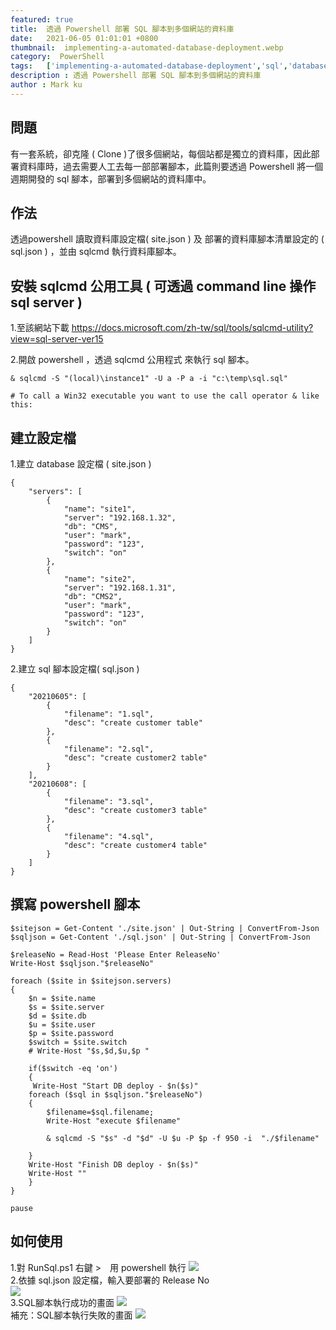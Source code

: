 ```yaml
---
featured: true
title:  透過 Powershell 部署 SQL 腳本到多個網站的資料庫
date:   2021-06-05 01:01:01 +0800
thumbnail:  implementing-a-automated-database-deployment.webp
category:  PowerShell
tags:   ['implementing-a-automated-database-deployment','sql','database','multi-site','database-deployment','powershell']
description : 透過 Powershell 部署 SQL 腳本到多個網站的資料庫
author : Mark ku
---
```


## 問題
有一套系統，卻克隆 ( Clone )了很多個網站，每個站都是獨立的資料庫，因此部署資料庫時，過去需要人工去每一部部署腳本，此篇則要透過 Powershell 將一個週期開發的 sql 腳本，部署到多個網站的資料庫中。

## 作法
透過powershell 讀取資料庫設定檔( site.json ) 及 部署的資料庫腳本清單設定的 ( sql.json ) ，並由 sqlcmd 執行資料庫腳本。

## 安裝 sqlcmd 公用工具 ( 可透過 command line 操作 sql server )
1.至該網站下載
https://docs.microsoft.com/zh-tw/sql/tools/sqlcmd-utility?view=sql-server-ver15

2.開啟 powershell ，透過 sqlcmd 公用程式 來執行 sql 腳本。
```
& sqlcmd -S "(local)\instance1" -U a -P a -i "c:\temp\sql.sql"

# To call a Win32 executable you want to use the call operator & like this:
```
## 建立設定檔
1.建立 database 設定檔 ( site.json )

```
{
	"servers": [
		{
			"name": "site1",
			"server": "192.168.1.32",
			"db": "CMS",
			"user": "mark",
			"password": "123",
			"switch": "on"
		},
		{
			"name": "site2",
			"server": "192.168.1.31",
			"db": "CMS2",
			"user": "mark",
			"password": "123",
			"switch": "on"
		}
	]
}
```
2.建立 sql 腳本設定檔( sql.json )

```
{
	"20210605": [
		{
			"filename": "1.sql",
			"desc": "create customer table"
		},
		{
			"filename": "2.sql",
			"desc": "create customer2 table"
		}
	],
	"20210608": [
		{
			"filename": "3.sql",
			"desc": "create customer3 table"
		},
		{
			"filename": "4.sql",
			"desc": "create customer4 table"
		}
	]	
}
```
## 撰寫 powershell 腳本
```
$sitejson = Get-Content './site.json' | Out-String | ConvertFrom-Json
$sqljson = Get-Content './sql.json' | Out-String | ConvertFrom-Json

$releaseNo = Read-Host 'Please Enter ReleaseNo'
Write-Host $sqljson."$releaseNo"

foreach ($site in $sitejson.servers)
{    
	$n = $site.name
	$s = $site.server
    $d = $site.db
    $u = $site.user
    $p = $site.password
	$switch = $site.switch
	# Write-Host "$s,$d,$u,$p "
		
	if($switch -eq 'on')
	{	
	 Write-Host "Start DB deploy - $n($s)"	 
	foreach ($sql in $sqljson."$releaseNo")
	{    
		$filename=$sql.filename;
		Write-Host "execute $filename"	 
		
		& sqlcmd -S "$s" -d "$d" -U $u -P $p -f 950 -i  "./$filename" 	 	 
	 
	}	
	Write-Host "Finish DB deploy - $n($s)"	
	Write-Host ""
	}
}

pause
```
## 如何使用
1.對 RunSql.ps1 右鍵 >　用 powershell 執行
![](https://i.imgur.com/c5VwuHw.webp)<br/>
2.依據 sql.json 設定檔，輸入要部署的 Release No<br/>
![](https://i.imgur.com/8bq8IRc.webp)<br/>
3.SQL腳本執行成功的畫面
![](https://i.imgur.com/jFkUDZ1.webp)<br/>
補充：SQL腳本執行失敗的畫面
![](https://i.imgur.com/mORBPSy.webp)<br/>

